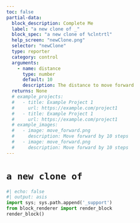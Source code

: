 ```yaml
---
toc: false
partial-data:
  block_description: Complete Me
  label: "a new clone of _"
  block_spec: "a new clone of %clntrtl"
  help_screen: "newClone.png"
  selector: "newClone"
  type: reporter
  category: control
  arguments:
    - name: distance
      type: number
      default: 10
      description: The distance to move forward
  returns: None
  # example_projects:
  #   - title: Example Project 1
  #     url: https://example.com/project1
  #   - title: Example Project 1
  #     url: https://example.com/project1
  # example_images:
  #   - image: move_forward.png
  #     description: Move forward by 10 steps
  #   - image: move_forward.png
  #     description: Move forward by 10 steps
---
```


# `a new clone of` {.unnumbered}

<!-- {{< partial blocks/_block.qmd >}} -->
```python
#| echo: false
#| output: asis
import sys; sys.path.append('_support')
from block_renderer import render_block
render_block()
```
